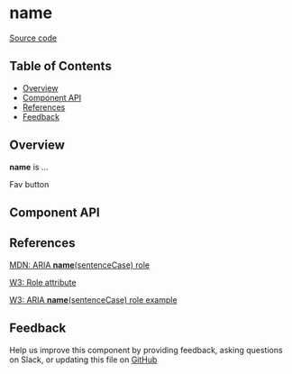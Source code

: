
# **name**

[Source code](<https://github.com/leemonade/bubbles/tree/main/packages/components/form/FavButton>)

## Table of Contents

<!-- START doctoc generated TOC please keep comment here to allow auto update -->
<!-- DON'T EDIT THIS SECTION, INSTEAD RE-RUN doctoc TO UPDATE -->

- [Overview](#overview)
- [Component API](#component-api)
- [References](#references)
- [Feedback](#feedback)

## Overview

**name** is ...

<ThemeProvider>
  <FavButton>Fav button</FavButton>
</ThemeProvider>

## Component API

<Preview>
  <Story id="atoms-form-fav-button--playground" />
</Preview>

<Props of={FavButton} />

## References

[MDN: ARIA **name**(sentenceCase) role](<https://developer.mozilla.org/en-US/docs/Web/Accessibility/ARIA/Roles/fav-button_role>)

[W3: Role attribute](https://www.w3.org/WAI/PF/HTML/wiki/RoleAttribute)

[W3: ARIA **name**(sentenceCase) role example](<https://www.w3.org/TR/2016/WD-wai-aria-practices-1.1-20160317/examples/fav-button/fav-button.html>)

## Feedback

Help us improve this component by providing feedback, asking questions on Slack, or updating this file on
[GitHub](<https://github.com/leemonade/bubbles/edit/main/packages/components/form/FavButton.mdx>)

